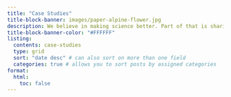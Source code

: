 ```yaml
---
title: "Case Studies"
title-block-banner: images/paper-alpine-flower.jpg
description: We believe in making science better. Part of that is sharing what we do with the wider public. 
title-block-banner-color: "#FFFFFF"
listing:
  contents: case-studies 
  type: grid 
  sort: "date desc" # can also sort on more than one field
  categories: true # allows you to sort posts by assigned categories
format:
  html:
    toc: false
---
```

